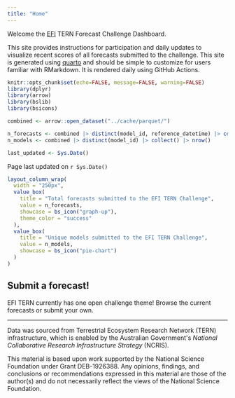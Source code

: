 ```yaml
---
title: "Home"
---
```


Welcome the [EFI](https://ecoforecast.org) TERN Forecast Challenge Dashboard.

This site provides instructions for participation and daily updates to visualize recent scores of all forecasts submitted to the challenge. This site is generated using [quarto](https://quarto.org) and should be simple to customize for users familiar with RMarkdown. It is rendered daily using GitHub Actions.

```r
knitr::opts_chunk$set(echo=FALSE, message=FALSE, warning=FALSE)
library(dplyr)
library(arrow)
library(bslib)
library(bsicons)
```

```r
combined <- arrow::open_dataset("../cache/parquet/")

n_forecasts <- combined |> distinct(model_id, reference_datetime) |> collect() |> nrow()
n_models <- combined |> distinct(model_id) |> collect() |> nrow()

last_updated <- Sys.Date()

```

Page last updated on `r Sys.Date()`

```r

layout_column_wrap(
  width = "250px",
  value_box(
    title = "Total forecasts submitted to the EFI TERN Challenge", 
    value = n_forecasts,
    showcase = bs_icon("graph-up"),
    theme_color = "success" 
  ),
  value_box(
    title = "Unique models submitted to the EFI TERN Challenge", 
    value = n_models,
    showcase = bs_icon("pie-chart")
  )
)

```

## Submit a forecast!

EFI TERN currently has one open challenge theme! Browse the current forecasts or submit your own.

------------------------------------------------------------------------

Data was sourced from Terrestrial Ecosystem Research Network (TERN) infrastructure, which is enabled by the Australian Government\'s *National Collaborative Research Infrastructure Strategy* (NCRIS).

This material is based upon work supported by the National Science Foundation under Grant DEB-1926388. Any opinions, findings, and conclusions or recommendations expressed in this material are those of the author(s) and do not necessarily reflect the views of the National Science Foundation.
